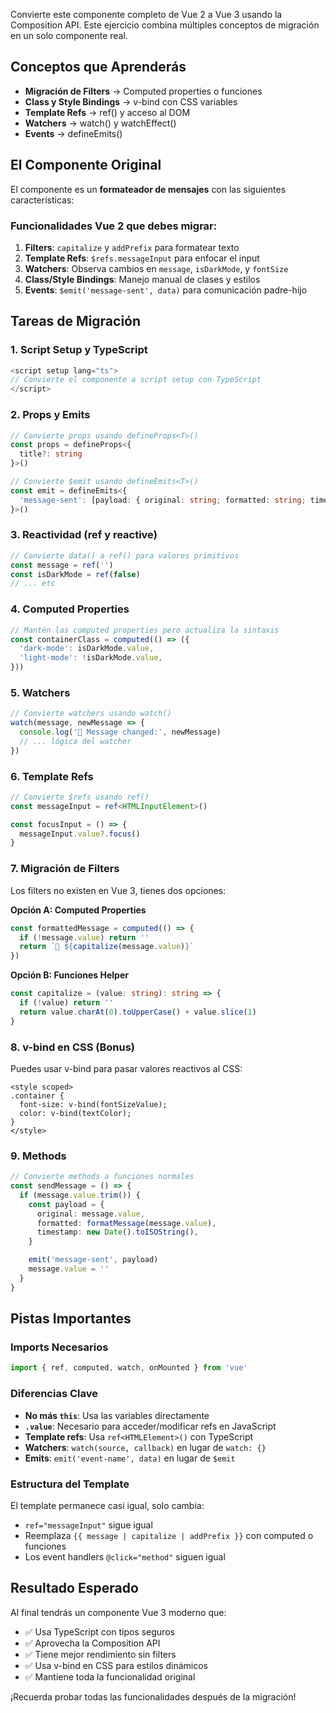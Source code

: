 Convierte este componente completo de Vue 2 a Vue 3 usando la Composition API. Este ejercicio combina múltiples conceptos de migración en un solo componente real.

## Conceptos que Aprenderás

- **Migración de Filters** → Computed properties o funciones
- **Class y Style Bindings** → v-bind con CSS variables
- **Template Refs** → ref() y acceso al DOM
- **Watchers** → watch() y watchEffect()
- **Events** → defineEmits()

## El Componente Original

El componente es un **formateador de mensajes** con las siguientes características:

### Funcionalidades Vue 2 que debes migrar:

1. **Filters**: `capitalize` y `addPrefix` para formatear texto
2. **Template Refs**: `$refs.messageInput` para enfocar el input
3. **Watchers**: Observa cambios en `message`, `isDarkMode`, y `fontSize`
4. **Class/Style Bindings**: Manejo manual de clases y estilos
5. **Events**: `$emit('message-sent', data)` para comunicación padre-hijo

## Tareas de Migración

### 1. **Script Setup y TypeScript**

```typescript
<script setup lang="ts">
// Convierte el componente a script setup con TypeScript
</script>
```

### 2. **Props y Emits**

```typescript
// Convierte props usando defineProps<T>()
const props = defineProps<{
  title?: string
}>()

// Convierte $emit usando defineEmits<T>()
const emit = defineEmits<{
  'message-sent': [payload: { original: string; formatted: string; timestamp: string }]
}>()
```

### 3. **Reactividad (ref y reactive)**

```typescript
// Convierte data() a ref() para valores primitivos
const message = ref('')
const isDarkMode = ref(false)
// ... etc
```

### 4. **Computed Properties**

```typescript
// Mantén las computed properties pero actualiza la sintaxis
const containerClass = computed(() => ({
  'dark-mode': isDarkMode.value,
  'light-mode': !isDarkMode.value,
}))
```

### 5. **Watchers**

```typescript
// Convierte watchers usando watch()
watch(message, newMessage => {
  console.log('💬 Message changed:', newMessage)
  // ... lógica del watcher
})
```

### 6. **Template Refs**

```typescript
// Convierte $refs usando ref()
const messageInput = ref<HTMLInputElement>()

const focusInput = () => {
  messageInput.value?.focus()
}
```

### 7. **Migración de Filters**

Los filters no existen en Vue 3, tienes dos opciones:

**Opción A: Computed Properties**

```typescript
const formattedMessage = computed(() => {
  if (!message.value) return ''
  return `📝 ${capitalize(message.value)}`
})
```

**Opción B: Funciones Helper**

```typescript
const capitalize = (value: string): string => {
  if (!value) return ''
  return value.charAt(0).toUpperCase() + value.slice(1)
}
```

### 8. **v-bind en CSS (Bonus)**

Puedes usar v-bind para pasar valores reactivos al CSS:

```vue
<style scoped>
.container {
  font-size: v-bind(fontSizeValue);
  color: v-bind(textColor);
}
</style>
```

### 9. **Methods**

```typescript
// Convierte methods a funciones normales
const sendMessage = () => {
  if (message.value.trim()) {
    const payload = {
      original: message.value,
      formatted: formatMessage(message.value),
      timestamp: new Date().toISOString(),
    }

    emit('message-sent', payload)
    message.value = ''
  }
}
```

## Pistas Importantes

### Imports Necesarios

```typescript
import { ref, computed, watch, onMounted } from 'vue'
```

### Diferencias Clave

- **No más `this`**: Usa las variables directamente
- **`.value`**: Necesario para acceder/modificar refs en JavaScript
- **Template refs**: Usa `ref<HTMLElement>()` con TypeScript
- **Watchers**: `watch(source, callback)` en lugar de `watch: {}`
- **Emits**: `emit('event-name', data)` en lugar de `$emit`

### Estructura del Template

El template permanece casi igual, solo cambia:

- `ref="messageInput"` sigue igual
- Reemplaza `{{ message | capitalize | addPrefix }}` con computed o funciones
- Los event handlers `@click="method"` siguen igual

## Resultado Esperado

Al final tendrás un componente Vue 3 moderno que:

- ✅ Usa TypeScript con tipos seguros
- ✅ Aprovecha la Composition API
- ✅ Tiene mejor rendimiento sin filters
- ✅ Usa v-bind en CSS para estilos dinámicos
- ✅ Mantiene toda la funcionalidad original

¡Recuerda probar todas las funcionalidades después de la migración!
